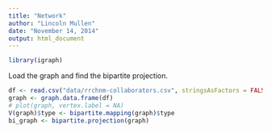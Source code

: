 ```yaml
---
title: "Network"
author: "Lincoln Mullen"
date: "November 14, 2014"
output: html_document
---
```


```r
library(igraph)
```

Load the graph and find the bipartite projection.

```r
df <- read.csv("data/rrchnm-collaborators.csv", stringsAsFactors = FALSE)
graph <- graph.data.frame(df)
# plot(graph, vertex.label = NA)
V(graph)$type <- bipartite.mapping(graph)$type
bi_graph <- bipartite.projection(graph)
```


```r

```

